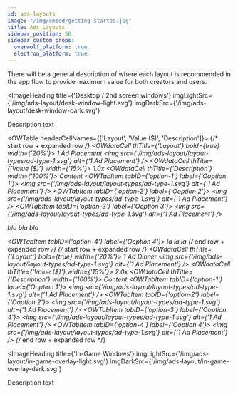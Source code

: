 ```yaml
---
id: ads-layouts
image: "/img/embed/getting-started.jpg"
title: Ads Layouts
sidebar_position: 50
sidebar_custom_props:
  overwolf_platform: true
  electron_platform: true
---
```


There will be a general description of where each layout is recommended in the app flow to provide maximum value for both creators and users.

<ImageHeading
  title={'Desktop / 2nd screen windows'}
  imgLightSrc={'/img/ads-layout/desk-window-light.svg'}
  imgDarkSrc={'/img/ads-layout/desk-window-dark.svg'}
>
  Description text
</ImageHeading>

<OWTable headerCellNames={['Layout', 'Value ($)', 'Description']}>
  {/* start row + expanded row */}
  <OWTableRow expandButton={true}>
    <OWdataCell thTitle={'Layout'} bold={true} width={'20%'}>
      1 Ad Placement
      <img src={'/img/ads-layout/layout-types/ad-type-1.svg'} alt={'1 Ad Placement'} />
    </OWdataCell>
    <OWdataCell thTitle={'Value ($)'} width={'15%'}>
      1.0x
    </OWdataCell>
    <OWdataCell thTitle={'Description'} width={'100%'}>
      Content
    </OWdataCell>
  </OWTableRow>
  <OWTableRow>
    <OWTabs>
      <OWTabItem tabID={'option-1'} label={'Ooption 1'}>
        <img src={'/img/ads-layout/layout-types/ad-type-1.svg'} alt={'1 Ad Placement'} />
      </OWTabItem>
      <OWTabItem tabID={'option-2'} label={'Ooption 2'}>
        <img src={'/img/ads-layout/layout-types/ad-type-1.svg'} alt={'1 Ad Placement'} />
      </OWTabItem>
       <OWTabItem tabID={'option-3'} label={'Ooption 3'}>
        <img src={'/img/ads-layout/layout-types/ad-type-1.svg'} alt={'1 Ad Placement'} />
        <p>bla bla bla</p>
      </OWTabItem>
       <OWTabItem tabID={'option-4'} label={'Ooption 4'}>
        la la la
      </OWTabItem>
    </OWTabs>
  </OWTableRow>
  {/* end row + expanded row */}
  {/* start row + expanded row */}
  <OWTableRow expandButton={true}>
    <OWdataCell thTitle={'Layout'} bold={true} width={'20%'}>
      1 Ad Dinner
      <img src={'/img/ads-layout/layout-types/ad-type-1.svg'} alt={'1 Ad Placement'} />
    </OWdataCell>
    <OWdataCell thTitle={'Value ($)'} width={'15%'}>
      2.0x
    </OWdataCell>
    <OWdataCell thTitle={'Description'} width={'100%'}>
      Content
    </OWdataCell>
  </OWTableRow>
  <OWTableRow>
    <OWTabs>
      <OWTabItem tabID={'option-1'} label={'Ooption 1'}>
        <img src={'/img/ads-layout/layout-types/ad-type-1.svg'} alt={'1 Ad Placement'} />
      </OWTabItem>
      <OWTabItem tabID={'option-2'} label={'Ooption 2'}>
        <img src={'/img/ads-layout/layout-types/ad-type-1.svg'} alt={'1 Ad Placement'} />
      </OWTabItem>
       <OWTabItem tabID={'option-3'} label={'Ooption 4'}>
        <img src={'/img/ads-layout/layout-types/ad-type-1.svg'} alt={'1 Ad Placement'} />
      </OWTabItem>
       <OWTabItem tabID={'option-4'} label={'Ooption 4'}>
        <img src={'/img/ads-layout/layout-types/ad-type-1.svg'} alt={'1 Ad Placement'} />
      </OWTabItem>
    </OWTabs>
  </OWTableRow>
  {/* end row + expanded row */}
</OWTable>


<ImageHeading
  title={'In-Game Windows'}
  imgLightSrc={'/img/ads-layout/in-game-overlay-light.svg'}
  imgDarkSrc={'/img/ads-layout/in-game-overlay-dark.svg'}
>
  Description text
</ImageHeading>


